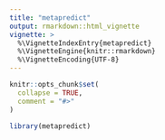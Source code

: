 ```yaml
---
title: "metapredict"
output: rmarkdown::html_vignette
vignette: >
  %\VignetteIndexEntry{metapredict}
  %\VignetteEngine{knitr::rmarkdown}
  %\VignetteEncoding{UTF-8}
---
```


```r
knitr::opts_chunk$set(
  collapse = TRUE,
  comment = "#>"
)
```

```r
library(metapredict)
```
